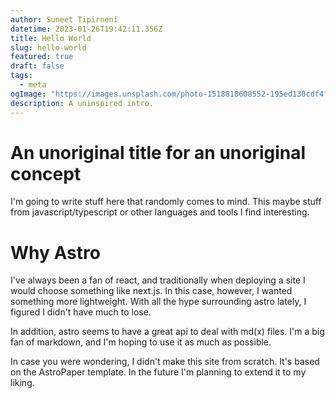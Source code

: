 ```yaml
---
author: Suneet Tipirneni
datetime: 2023-01-26T19:42:11.356Z
title: Hello World
slug: hello-world
featured: true
draft: false
tags:
  - meta
ogImage: "https://images.unsplash.com/photo-1518818608552-195ed130cdf4?ixlib=rb-4.0.3&ixid=MnwxMjA3fDB8MHxwaG90by1wYWdlfHx8fGVufDB8fHx8&auto=format&fit=crop&w=3270&q=80"
description: A uninspired intro.
---
```


# An unoriginal title for an unoriginal concept

I'm going to write stuff here that randomly comes to mind. This maybe stuff from javascript/typescript or other languages and tools I find interesting.

# Why Astro

I've always been a fan of react, and traditionally when deploying a site I would choose something like next.js. In this case, however, I wanted something
more lightweight. With all the hype surrounding astro lately, I figured I didn't have much to lose.

In addition, astro seems to have a great api to deal with md(x) files. I'm a big fan of markdown, and I'm hoping to use it as much as possible.

In case you were wondering, I didn't make this site from scratch. It's based on the AstroPaper template. In the future I'm planning to extend it to my liking.
